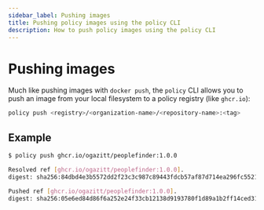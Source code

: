```yaml
---
sidebar_label: Pushing images
title: Pushing policy images using the policy CLI
description: How to push policy images using the policy CLI
---
```


# Pushing images

Much like pushing images with `docker push`, the `policy` CLI allows you to push an image 
from your local filesystem to a policy registry (like `ghcr.io`):

```bash
policy push <registry>/<organization-name>/<repository-name>:<tag>
```

## Example

```bash
$ policy push ghcr.io/ogazitt/peoplefinder:1.0.0

Resolved ref [ghcr.io/ogazitt/peoplefinder:1.0.0].
digest: sha256:84dbd4e3b5572dd2f23c3c987c89443fdcb57af87d714ea296fc552192fb17e9

Pushed ref [ghcr.io/ogazitt/peoplefinder:1.0.0].
digest: sha256:05e6ed84d86f6a252e24f33cb12138d9193780f1d89a1b2ff14ced315fdf8481
```
